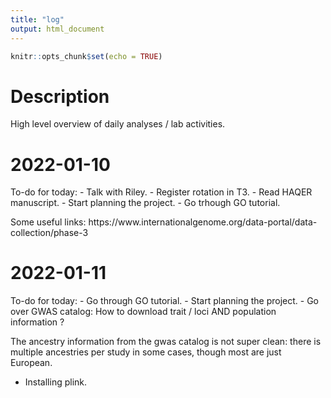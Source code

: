 ```yaml
---
title: "log"
output: html_document
---
```


```r
knitr::opts_chunk$set(echo = TRUE)
```

# Description
High level overview of daily analyses / lab activities.

# 2022-01-10

To-do for today:
- Talk with Riley.
- Register rotation in T3.
- Read HAQER manuscript.
- Start planning the project.
- Go trhough GO tutorial.

Some useful links:
https://www.internationalgenome.org/data-portal/data-collection/phase-3

# 2022-01-11
To-do for today:
- Go through GO tutorial.
- Start planning the project.
  - Go over GWAS catalog:
    How to download trait / loci AND population information ?

The ancestry information from the gwas catalog is not super clean:
there is multiple ancestries per study in some cases, though most are just European.

- Installing plink.

